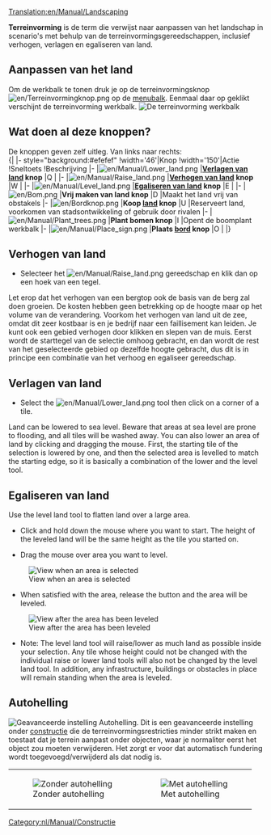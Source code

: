 [[Translation:en/Manual/Landscaping]]
{{nl/Vertaling|en/Manual/Landscaping|35}}
{{nl/Manual/Tutorial/Tutorial}}{{nl/Manual/Inhoudsopgave}}

'''Terreinvorming''' is de term die verwijst naar aanpassen van het landschap in scenario's met behulp van de terreinvormingsgereedschappen, inclusief verhogen, verlagen en egaliseren van land.

==Aanpassen van het land==
Om de werkbalk te tonen druk je op de terreinvormingsknop [[File:en/Terreinvormingknop.png]] op de [[nl/Manual/Spelinterface#de-menubalk|menubalk]]. Eenmaal daar op geklikt verschijnt de terreinvorming werkbalk.
[[File:nl/Manual/Terreinvorming1.png|none|frame|De terreinvorming werkbalk]]

==Wat doen al deze knoppen?==
De knoppen geven zelf uitleg. Van links naar rechts:<br>
{| {{en/Wikitable}}
|- style="background:#efefef"
!width='46'|Knop
!width='150'|Actie
!Sneltoets
!Beschrijving
|-
|[[File:en/Manual/Lower land.png]]
|'''[[nl/Manual/Terreinvorming#verlagen-van-land|Verlagen van land]] knop'''
|Q
|
|-
|[[File:en/Manual/Raise land.png]]
|'''[[nl/Manual/Terreinvorming#verhogen-van-land|Verhogen van land]] knop'''
|W
|
|-
|[[File:en/Manual/Level land.png]]
|'''[[nl/Manual/Terreinvorming#egaliseren-van-land|Egaliseren van land]] knop'''
|E
|
|-
|[[File:en/Bom.png]]
|'''Vrij maken van land knop'''
|D
|Maakt het land vrij van obstakels
|-
|[[File:en/Bordknop.png]]
|'''Koop [[en/Manual/Land|land]] knop'''
|U
|Reserveert land, voorkomen van stadsontwikkeling of gebruik door rivalen
|-
|[[File:en/Manual/Plant trees.png]]
|'''Plant bomen knop'''
|I
|Opent de boomplant werkbalk
|-
|[[File:en/Manual/Place sign.png]]
|'''Plaats [[en/Manual/Sign|bord]] knop'''
|O
|
|}

==Verhogen van land==
* Selecteer het [[File:en/Manual/Raise land.png]] gereedschap en klik dan op een hoek van een tegel.
Let erop dat het verhogen van een bergtop ook de basis van de berg zal doen groeien. De kosten hebben geen betrekking op de hoogte maar op het volume van de verandering. Voorkom het verhogen van land uit de zee, omdat dit zeer kostbaar is en je bedrijf naar een faillisement kan leiden.
Je kunt ook een gebied verhogen door klikken en slepen van de muis. Eerst wordt de starttegel van de selectie omhoog gebracht, en dan wordt de rest van het geselecteerde gebied op dezelfde hoogte gebracht, dus dit is in principe een combinatie van het verhoog en egaliseer gereedschap.

==Verlagen van land==
* Select the [[File:en/Manual/Lower land.png]] tool then click on a corner of a tile.
Land can be lowered to sea level. Beware that areas at sea level are prone to flooding, and all tiles will be washed away.
You can also lower an area of land by clicking and dragging the mouse. First, the starting tile of the selection is lowered by one, and then the selected area is levelled to match the starting edge, so it is basically a combination of the lower and the level tool.

==Egaliseren van land==
Use the level land tool to flatten land over a large area.

*Click and hold down the mouse where you want to start. The height of the leveled land will be the same height as the tile you started on.

*Drag the mouse over area you want to level.
[[File:en/Manual/Level land before.png|center|frame|View when an area is selected]]

*When satisfied with the area, release the button and the area will be leveled.
[[File:en/Manual/Level land after.png|center|frame|View after the area has been leveled]]

*Note: The level land tool will raise/lower as much land as possible inside your selection. Any tile whose height could not be changed with the individual raise or lower land tools will also not be changed by the level land tool. In addition, any infrastructure, buildings or obstacles in place will remain standing when the area is leveled.

==Autohelling==
[[File:nl/Manual/Terreinvorming4.png|right|frame|Geavanceerde instelling ''Autohelling''.]]
Dit is een geavanceerde instelling onder [[nl/Manual/Constructie|constructie]] die de terreinvormingsrestricties minder strikt maken en toestaat dat je terrein aanpast onder objecten, waar je normaliter eerst het object zou moeten verwijderen. Het zorgt er voor dat automatisch fundering wordt toegevoegd/verwijderd als dat nodig is.
{|
|[[File:nl/Manual/Terreinvorming2.png|none|frame|Zonder autohelling]]
|[[File:en/Terreinvorming3.png|none|frame|Met autohelling]]
|}

{{nl/Kenmerken|0.6}}
[[Category:nl/Manual/Constructie]]